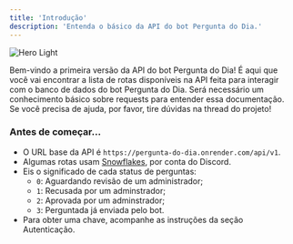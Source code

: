 ```yaml
---
title: 'Introdução'
description: 'Entenda o básico da API do bot Pergunta do Dia.'
---
```


<img
  className="mx-auto h-32"
  src="/assets/logo-with-background.png"
  alt="Hero Light"
/>

Bem-vindo a primeira versão da API do bot Pergunta do Dia! É aqui que você vai encontrar a lista de rotas disponíveis na API feita para interagir com o banco de dados do bot Pergunta do Dia. Será necessário um conhecimento básico sobre requests para entender essa documentação. Se você precisa de ajuda, por favor, tire dúvidas na thread do projeto! 

### Antes de começar...

- O URL base da API é `https://pergunta-do-dia.onrender.com/api/v1`.
- Algumas rotas usam [Snowflakes](https://discord.com/developers/docs/reference#snowflakes), por conta do Discord.
- Eis o significado de cada status de perguntas:
  - `0`: Aguardando revisão de um administrador;
  - `1`: Recusada por um adminstrador; 
  - `2`: Aprovada por um adminstrador; 
  - `3`: Perguntada já enviada pelo bot.
- Para obter uma chave, acompanhe as instruções da seção Autenticação.
